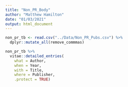 ---
title: "Non_PR_Body"
author: "Matthew Hamilton"
date: "01/03/2021"
output: html_document
---

```{r include=F}
non_pr_tb <- read.csv("../Data/Non_PR_Pubs.csv") %>%
  dplyr::mutate_all(remove_commmas)
```

```{r nonpr}
non_pr_tb %>% 
  vitae::detailed_entries(
    what = Author,
    when = Year,
    with = Title,
    where = Publisher,
    .protect = TRUE)
```